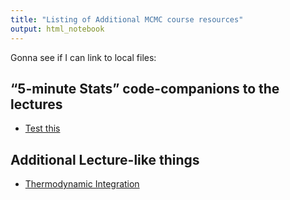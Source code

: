 ```yaml
---
title: "Listing of Additional MCMC course resources"
output: html_notebook
---
```



Gonna see if I can link to local files:

## "5-minute Stats" code-companions to the lectures

- [Test this](./test.nb.html)


## Additional Lecture-like things

- [Thermodynamic Integration](./thermodynamic-integration.nb.html)

